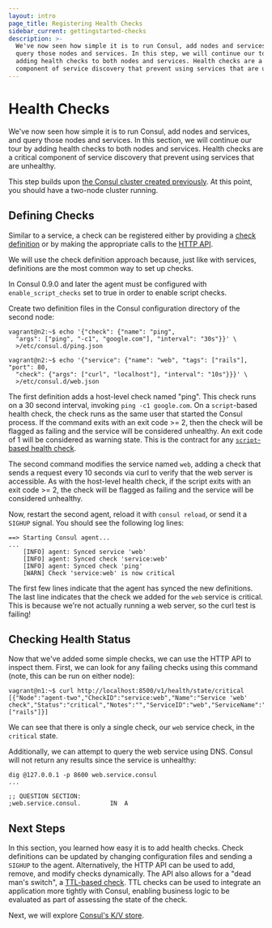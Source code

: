 ```yaml
---
layout: intro
page_title: Registering Health Checks
sidebar_current: gettingstarted-checks
description: >-
  We've now seen how simple it is to run Consul, add nodes and services, and
  query those nodes and services. In this step, we will continue our tour by
  adding health checks to both nodes and services. Health checks are a critical
  component of service discovery that prevent using services that are unhealthy.
---
```


# Health Checks

We've now seen how simple it is to run Consul, add nodes and services, and
query those nodes and services. In this section, we will continue our tour
by adding health checks to both nodes and services. Health checks are a
critical component of service discovery that prevent using services that
are unhealthy.

This step builds upon [the Consul cluster created previously](join.html).
At this point, you should have a two-node cluster running.

## Defining Checks

Similar to a service, a check can be registered either by providing a
[check definition](/docs/agent/checks.html) or by making the
appropriate calls to the [HTTP API](/api/health.html).

We will use the check definition approach because, just like with
services, definitions are the most common way to set up checks.

In Consul 0.9.0 and later the agent must be configured with
`enable_script_checks` set to true in order to enable script checks.

Create two definition files in the Consul configuration directory of
the second node:

```text
vagrant@n2:~$ echo '{"check": {"name": "ping",
  "args": ["ping", "-c1", "google.com"], "interval": "30s"}}' \
  >/etc/consul.d/ping.json

vagrant@n2:~$ echo '{"service": {"name": "web", "tags": ["rails"], "port": 80,
  "check": {"args": ["curl", "localhost"], "interval": "10s"}}}' \
  >/etc/consul.d/web.json
```

The first definition adds a host-level check named "ping". This check runs
on a 30 second interval, invoking `ping -c1 google.com`. On a `script`-based
health check, the check runs as the same user that started the Consul process.
If the command exits with an exit code >= 2, then the check will be flagged as
failing and the service will be considered unhealthy. An exit code of 1 will
be considered as warning state. This is the contract for any
[`script`-based health check](/docs/agent/checks.html#check-scripts).

The second command modifies the service named `web`, adding a check that sends a
request every 10 seconds via curl to verify that the web server is accessible.
As with the host-level health check, if the script exits with an exit code >= 2,
the check will be flagged as failing and the service will be considered unhealthy.

Now, restart the second agent, reload it with `consul reload`, or send it a `SIGHUP` signal. You should see the
following log lines:

```text
==> Starting Consul agent...
...
    [INFO] agent: Synced service 'web'
    [INFO] agent: Synced check 'service:web'
    [INFO] agent: Synced check 'ping'
    [WARN] Check 'service:web' is now critical
```

The first few lines indicate that the agent has synced the new
definitions. The last line indicates that the check we added for
the `web` service is critical. This is because we're not actually running
a web server, so the curl test is failing!

## Checking Health Status

Now that we've added some simple checks, we can use the HTTP API to inspect
them. First, we can look for any failing checks using this command (note, this
can be run on either node):

```text
vagrant@n1:~$ curl http://localhost:8500/v1/health/state/critical
[{"Node":"agent-two","CheckID":"service:web","Name":"Service 'web' check","Status":"critical","Notes":"","ServiceID":"web","ServiceName":"web","ServiceTags":["rails"]}]
```

We can see that there is only a single check, our `web` service check, in the
`critical` state.

Additionally, we can attempt to query the web service using DNS. Consul
will not return any results since the service is unhealthy:

```text
dig @127.0.0.1 -p 8600 web.service.consul
...

;; QUESTION SECTION:
;web.service.consul.		IN	A
```

## Next Steps

In this section, you learned how easy it is to add health checks. Check definitions
can be updated by changing configuration files and sending a `SIGHUP` to the agent.
Alternatively, the HTTP API can be used to add, remove, and modify checks dynamically.
The API also allows for a "dead man's switch", a
[TTL-based check](/docs/agent/checks.html#TTL). TTL checks can be used to integrate an
application more tightly with Consul, enabling business logic to be evaluated as part
of assessing the state of the check.

Next, we will explore [Consul's K/V store](kv.html).
